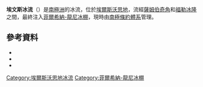 '''埃文斯冰流'''（{{lang-en|Evans Ice Stream}}）是[[南極洲|南極洲]]的冰流，位於[[埃爾斯沃思地|埃爾斯沃思地]]，流經[[薩姆伯奇角|薩姆伯奇角]]和[[福勒冰隆|福勒冰隆]]之間，最終注入[[菲爾希納-龍尼冰棚|菲爾希納-龍尼冰棚]]，現時由[[南極條約體系|南極條約體系]]管理。

==參考資料==
*{{cite gnis | type = antarid | id = 4660| name = Evans Ice Stream | accessdate = 2012-03-06}}
*{{cite web|url=http://journals.cambridge.org/download.php?file=%2FPOL%2FPOL40_04%2FS0032247404003924a.pdf&code=a46a5e1a45773854bb451e4f5abcf862|title=Obituaries (William James Mills)|accessdate = 2012-03-06}}
*{{usgs-gazetteer|id=4660}}

{{Coord|76|S|78|W|source:GNIS|display=title}}

{{DEFAULTSORT:Evans Ice Stream}}
[[Category:埃爾斯沃思地冰流|Category:埃爾斯沃思地冰流]]
[[Category:菲爾希納-龍尼冰棚|Category:菲爾希納-龍尼冰棚]]


{{EllsworthLand-geo-stub}}